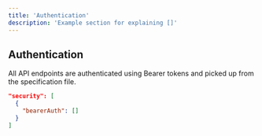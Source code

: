 ```yaml
---
title: 'Authentication'
description: 'Example section for explaining []'
---
```


## Authentication

All API endpoints are authenticated using Bearer tokens and picked up from the specification file.

```json
"security": [
  {
    "bearerAuth": []
  }
]
```